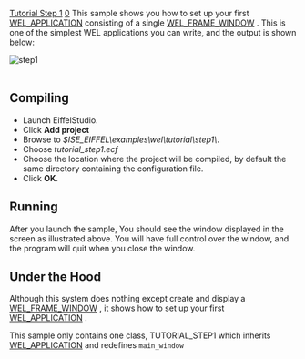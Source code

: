 [[Property:title|Tutorial Step 1]]
[[Property:weight|0]]
This sample shows you how to set up your first [[ref:/libraries/wel/reference/wel_application_chart|WEL_APPLICATION]]  consisting of a single [[ref:/libraries/wel/reference/wel_frame_window_chart|WEL_FRAME_WINDOW]] . This is one of the simplest WEL applications you can write, and the output is shown below: 
 [[Image:step1|step1]]  <br/>
<br/>

==Compiling==

* Launch EiffelStudio. 
* Click '''Add project'''
* Browse to ''$ISE_EIFFEL\examples\wel\tutorial\step1\''. 
* Choose ''tutorial_step1.ecf''
* Choose the location where the project will be compiled, by default the same directory containing the configuration file. 
* Click '''OK'''. 


==Running==

After you launch the sample, You should see the window displayed in the screen as illustrated above. You will have full control over the window, and the program will quit when you close the window. 

{{note| '''Note:''' The size and shape of the window may be different on your machine. }}

==Under the Hood==

Although this system does nothing except create and display a [[ref:/libraries/wel/reference/wel_frame_window_chart|WEL_FRAME_WINDOW]] , it shows how to set up your first [[ref:/libraries/wel/reference/wel_application_chart|WEL_APPLICATION]] . 

This sample only contains one class, TUTORIAL_STEP1 which inherits [[ref:/libraries/wel/reference/wel_application_chart|WEL_APPLICATION]]  and redefines <code>main_window</code> 

{{seealso| '''See Also''' <br/>
[[Inheriting WEL_APPLICATION|Inheriting WEL application]]  <br/>
[[Redefining main_window|Redefining main_window]]  }}




